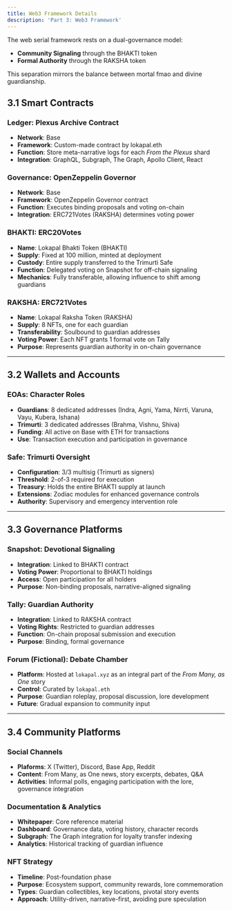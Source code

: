 ```yaml
---
title: Web3 Framework Details
description: 'Part 3: Web3 Framework'
---
```


The web serial framework rests on a dual-governance model:  
- **Community Signaling** through the BHAKTI token  
- **Formal Authority** through the RAKSHA token  

This separation mirrors the balance between mortal fmao and divine guardianship.

## 3.1 Smart Contracts

### Ledger: Plexus Archive Contract
- **Network**: Base  
- **Framework**: Custom-made contract by lokapal.eth    
- **Function**: Store meta-narrative logs for each *From the Plexus* shard  
- **Integration**: GraphQL, Subgraph, The Graph, Apollo Client, React 

### Governance: OpenZeppelin Governor
- **Network**: Base  
- **Framework**: OpenZeppelin Governor contract  
- **Function**: Executes binding proposals and voting on-chain  
- **Integration**: ERC721Votes (RAKSHA) determines voting power  

### BHAKTI: ERC20Votes
- **Name**: Lokapal Bhakti Token (BHAKTI)  
- **Supply**: Fixed at 100 million, minted at deployment  
- **Custody**: Entire supply transferred to the Trimurti Safe  
- **Function**: Delegated voting on Snapshot for off-chain signaling  
- **Mechanics**: Fully transferable, allowing influence to shift among guardians  

### RAKSHA: ERC721Votes
- **Name**: Lokapal Raksha Token (RAKSHA)  
- **Supply**: 8 NFTs, one for each guardian  
- **Transferability**: Soulbound to guardian addresses  
- **Voting Power**: Each NFT grants 1 formal vote on Tally  
- **Purpose**: Represents guardian authority in on-chain governance  

---

## 3.2 Wallets and Accounts

### EOAs: Character Roles
- **Guardians**: 8 dedicated addresses (Indra, Agni, Yama, Nirrti, Varuna, Vayu, Kubera, Ishana)  
- **Trimurti**: 3 dedicated addresses (Brahma, Vishnu, Shiva)  
- **Funding**: All active on Base with ETH for transactions  
- **Use**: Transaction execution and participation in governance  

### Safe: Trimurti Oversight
- **Configuration**: 3/3 multisig (Trimurti as signers)  
- **Threshold**: 2-of-3 required for execution  
- **Treasury**: Holds the entire BHAKTI supply at launch  
- **Extensions**: Zodiac modules for enhanced governance controls  
- **Authority**: Supervisory and emergency intervention role  

---

## 3.3 Governance Platforms

### Snapshot: Devotional Signaling
- **Integration**: Linked to BHAKTI contract  
- **Voting Power**: Proportional to BHAKTI holdings  
- **Access**: Open participation for all holders  
- **Purpose**: Non-binding proposals, narrative-aligned signaling  

### Tally: Guardian Authority
- **Integration**: Linked to RAKSHA contract  
- **Voting Rights**: Restricted to guardian addresses  
- **Function**: On-chain proposal submission and execution  
- **Purpose**: Binding, formal governance  

### Forum (Fictional): Debate Chamber
- **Platform**: Hosted at `lokapal.xyz` as an integral part of the *From Many, as One* story
- **Control**: Curated by `lokapal.eth`  
- **Purpose**: Guardian roleplay, proposal discussion, lore development  
- **Future**: Gradual expansion to community input  

---

## 3.4 Community Platforms

### Social Channels
- **Plaforms**: X (Twitter), Discord, Base App, Reddit  
- **Content**: From Many, as One news, story excerpts, debates, Q&A
- **Activities**: Informal polls, engaging participation with the lore, governance integration

### Documentation & Analytics
- **Whitepaper**: Core reference material  
- **Dashboard**: Governance data, voting history, character records  
- **Subgraph**: The Graph integration for loyalty transfer indexing  
- **Analytics**: Historical tracking of guardian influence  

### NFT Strategy
- **Timeline**: Post-foundation phase  
- **Purpose**: Ecosystem support, community rewards, lore commemoration  
- **Types**: Guardian collectibles, key locations, pivotal story events  
- **Approach**: Utility-driven, narrative-first, avoiding pure speculation  

